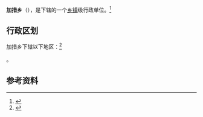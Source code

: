 {{中国乡级行政区
|行政区全称 = 加措乡
|景观照片文件名 = 国道318 State Road 318 China Xinjiang Urumqi Welcome you to tour the - panoramio (15).jpg
|景观照片描述 = [[318国道|318国道]]在加措乡境内的路段
|汉语拼音 = 
|其他语言 = [[藏文|藏文]]
|其他语言名称 = {{lang|bo|བརྒྱ་ཚོ་}}
|旧称 = 
|地名出处 = 
|位置图文件名 = 
|位置图描述 = 
|自定义图片= 
|建置时间 = 
|政府驻地 = 
|毗邻 = 
|总面积 = 
|总人口 = 
|总人口年份 = 
|户籍人口 = 
|户籍人口年份 = 
|常住人口 = 
|常住人口年份 = 
|人口密度 = 
|GDP = 
|GDP年份 = 
|邮政编码 = 
|电话区号 = 892
|官方网站 = 
|网站名称 = 
|54/23/24/200/000}}

'''加措乡'''（{{bo|z=བརྒྱ་ཚོ་|w=brgya tsho}}），是{{PRC admin/fullname|54/23/24/200/000|3}}下辖的一个[[乡镇|乡镇]]级行政单位。<ref>{{PRC admin/ref sgc|{{PRC admin/parent|54/23/24/200/000}}}}</ref>

== 行政区划 ==

加措乡下辖以下地区：<ref>{{PRC admin/ref sgc|54/23/24/200/000}}</ref>

{{PRC admin/children|54/23/24/200/000}}。

== 参考资料 ==

{{reflist}}

{{行政区划小作品}}
{{PRC admin/navcat|54/23/24/200/000}}
